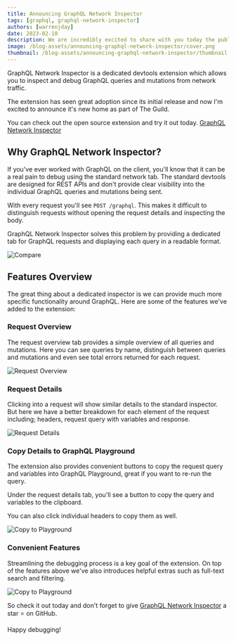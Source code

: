 ```yaml
---
title: Announcing GraphQL Network Inspector
tags: [graphql, graphql-network-inspector]
authors: [warrenjday]
date: 2023-02-10
description: We are incredibly excited to share with you today the public launch of GraphQL Hive!
image: /blog-assets/announcing-graphql-network-inspector/cover.png
thumbnail: /blog-assets/announcing-graphql-network-inspector/thumbnail.png
---
```


GraphQL Network Inspector is a dedicated devtools extension which allows you to inspect and debug
GraphQL queries and mutations from network traffic.

The extension has seen great adoption since its initial release and now I'm excited to announce it's
new home as part of The Guild.

You can check out the open source extension and try it out today.
[GraphQL Network Inspector](https://github.com/warrenday/graphql-network-inspector)

## Why GraphQL Network Inspector?

If you've ever worked with GraphQL on the client, you'll know that it can be a real pain to debug
using the standard network tab. The standard devtools are designed for REST APIs and don't provide
clear visibility into the individual GraphQL queries and mutations being sent.

With every request you'll see `POST /graphql`. This makes it difficult to distinguish requests
without opening the request details and inspecting the body.

GraphQL Network Inspector solves this problem by providing a dedicated tab for GraphQL requests and
displaying each query in a readable format.

![Compare](/blog-assets/announcing-graphql-network-inspector/request-compare.png)

## Features Overview

The great thing about a dedicated inspector is we can provide much more specific functionality
around GraphQL. Here are some of the features we've added to the extension:

### Request Overview

The request overview tab provides a simple overview of all queries and mutations. Here you can see
queries by name, distinguish between queries and mutations and even see total errors returned for
each request.

![Request Overview](/blog-assets/announcing-graphql-network-inspector/request-overview.png)

### Request Details

Clicking into a request will show similar details to the standard inspector. But here we have a
better breakdown for each element of the request including; headers, request query with variables
and response.

![Request Details](/blog-assets/announcing-graphql-network-inspector/request-details.png)

### Copy Details to GraphQL Playground

The extension also provides convenient buttons to copy the request query and variables into GraphQL
Playground, great if you want to re-run the query.

Under the request details tab, you'll see a button to copy the query and variables to the clipboard.

You can also click individual headers to copy them as well.

![Copy to Playground](/blog-assets/announcing-graphql-network-inspector/copy-header.png)

### Convenient Features

Streamlining the debugging process is a key goal of the extension. On top of the features above
we've also introduces helpful extras such as full-text search and filtering.

![Copy to Playground](/blog-assets/announcing-graphql-network-inspector/search.png)

So check it out today and don't forget to give
[GraphQL Network Inspector](https://github.com/warrenday/graphql-network-inspector) a star ⭐️ on
GitHub.

Happy debugging!
